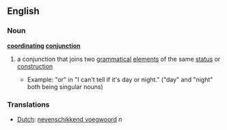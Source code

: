 ==English==
===Noun===
'''[[coordinating]] [[conjunction]]'''
#{{grammar}} a conjunction that joins two [[grammatical]] [[element]]s of the same [[status]] or [[construction]]
#*Example: "or" in "I can't tell if it's day or night." ("day" and "night" both being singular nouns)

===Translations===
*[[Dutch]]: [[nevenschikkend voegwoord]] ''n''